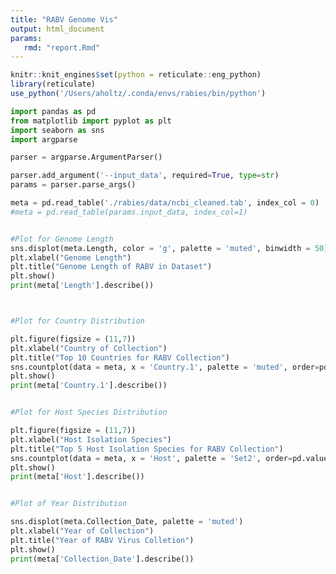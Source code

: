 ```yaml
---
title: "RABV Genome Vis"
output: html_document
params:
   rmd: "report.Rmd"
---
```


```r
knitr::knit_engines$set(python = reticulate::eng_python)
library(reticulate)
use_python('/Users/aholtz/.conda/envs/rabies/bin/python')

```

```python

import pandas as pd
from matplotlib import pyplot as plt
import seaborn as sns
import argparse

parser = argparse.ArgumentParser()

parser.add_argument('--input_data', required=True, type=str)
params = parser.parse_args()

meta = pd.read_table('./rabies/data/ncbi_cleaned.tab', index_col = 0)
#meta = pd.read_table(params.input_data, index_col=1)


#Plot for Genome Length
sns.displot(meta.Length, color = 'g', palette = 'muted', binwidth = 50)
plt.xlabel("Genome Length")
plt.title("Genome Length of RABV in Dataset")
plt.show()
print(meta['Length'].describe())



#Plot for Country Distribution

plt.figure(figsize = (11,7))
plt.xlabel("Country of Collection")
plt.title("Top 10 Countries for RABV Collection")
sns.countplot(data = meta, x = 'Country.1', palette = 'muted', order=pd.value_counts(meta['Country.1']).iloc[:10].index)
plt.show()
print(meta['Country.1'].describe())


#Plot for Host Species Distribution

plt.figure(figsize = (11,7))
plt.xlabel("Host Isolation Species")
plt.title("Top 5 Host Isolation Species for RABV Collection")
sns.countplot(data = meta, x = 'Host', palette = 'Set2', order=pd.value_counts(meta['Host']).iloc[:5].index)
plt.show()
print(meta['Host'].describe())


#Plot of Year Distribution

sns.displot(meta.Collection_Date, palette = 'muted')
plt.xlabel("Year of Collection")
plt.title("Year of RABV Virus Colletion")
plt.show()
print(meta['Collection_Date'].describe())


```
